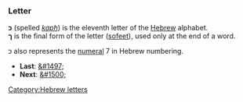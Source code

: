 ===Letter===
'''&#1499;''' (spelled ''[[kaph]]'') is the eleventh letter of the [[Hebrew]] alphabet.<br>
'''&#1498;''' is the final form of the letter ([[sofeet]]), used only at the end of a word.

כ also represents the [[numeral]] 7 in Hebrew numbering.

* '''Last''': [[&#1497;]]
* '''Next''': [[&#1500;]]

[[Category:Hebrew letters]]